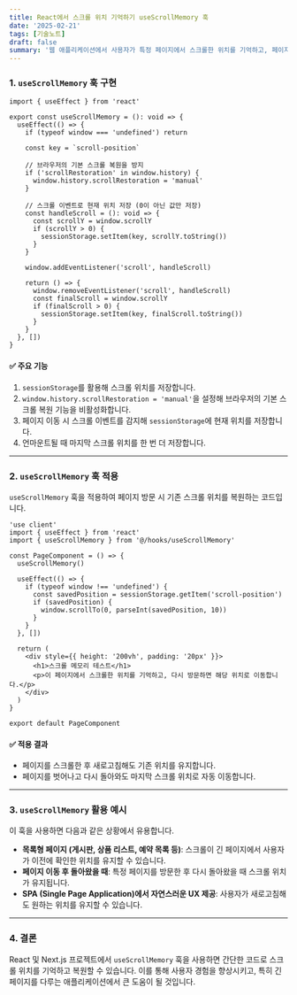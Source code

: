 ```yaml
---
title: React에서 스크롤 위치 기억하기 useScrollMemory 훅
date: '2025-02-21'
tags: [기술노트]
draft: false
summary: '웹 애플리케이션에서 사용자가 특정 페이지에서 스크롤한 위치를 기억하고, 페이지를 다시 방문했을 때 해당 위치로 자동으로 스크롤하는 기능'
---
```


### 1. `useScrollMemory` 훅 구현

```tsx
import { useEffect } from 'react'

export const useScrollMemory = (): void => {
  useEffect(() => {
    if (typeof window === 'undefined') return

    const key = `scroll-position`

    // 브라우저의 기본 스크롤 복원을 방지
    if ('scrollRestoration' in window.history) {
      window.history.scrollRestoration = 'manual'
    }

    // 스크롤 이벤트로 현재 위치 저장 (0이 아닌 값만 저장)
    const handleScroll = (): void => {
      const scrollY = window.scrollY
      if (scrollY > 0) {
        sessionStorage.setItem(key, scrollY.toString())
      }
    }

    window.addEventListener('scroll', handleScroll)

    return () => {
      window.removeEventListener('scroll', handleScroll)
      const finalScroll = window.scrollY
      if (finalScroll > 0) {
        sessionStorage.setItem(key, finalScroll.toString())
      }
    }
  }, [])
}
```

#### ✅ 주요 기능

1. `sessionStorage`를 활용해 스크롤 위치를 저장합니다.
2. `window.history.scrollRestoration = 'manual'`을 설정해 브라우저의 기본 스크롤 복원 기능을 비활성화합니다.
3. 페이지 이동 시 스크롤 이벤트를 감지해 `sessionStorage`에 현재 위치를 저장합니다.
4. 언마운트될 때 마지막 스크롤 위치를 한 번 더 저장합니다.

---

### 2. `useScrollMemory` 훅 적용

`useScrollMemory` 훅을 적용하여 페이지 방문 시 기존 스크롤 위치를 복원하는 코드입니다.

```tsx
'use client'
import { useEffect } from 'react'
import { useScrollMemory } from '@/hooks/useScrollMemory'

const PageComponent = () => {
  useScrollMemory()

  useEffect(() => {
    if (typeof window !== 'undefined') {
      const savedPosition = sessionStorage.getItem('scroll-position')
      if (savedPosition) {
        window.scrollTo(0, parseInt(savedPosition, 10))
      }
    }
  }, [])

  return (
    <div style={{ height: '200vh', padding: '20px' }}>
      <h1>스크롤 메모리 테스트</h1>
      <p>이 페이지에서 스크롤한 위치를 기억하고, 다시 방문하면 해당 위치로 이동합니다.</p>
    </div>
  )
}

export default PageComponent
```

#### ✅ 적용 결과

- 페이지를 스크롤한 후 새로고침해도 기존 위치를 유지합니다.
- 페이지를 벗어나고 다시 돌아와도 마지막 스크롤 위치로 자동 이동합니다.

---

### 3. `useScrollMemory` 활용 예시

이 훅을 사용하면 다음과 같은 상황에서 유용합니다.

- **목록형 페이지 (게시판, 상품 리스트, 예약 목록 등)**: 스크롤이 긴 페이지에서 사용자가 이전에 확인한 위치를 유지할 수 있습니다.
- **페이지 이동 후 돌아왔을 때**: 특정 페이지를 방문한 후 다시 돌아왔을 때 스크롤 위치가 유지됩니다.
- **SPA (Single Page Application)에서 자연스러운 UX 제공**: 사용자가 새로고침해도 원하는 위치를 유지할 수 있습니다.

---

### 4. 결론

React 및 Next.js 프로젝트에서 `useScrollMemory` 훅을 사용하면 간단한 코드로 스크롤 위치를 기억하고 복원할 수 있습니다. 이를 통해 사용자 경험을 향상시키고, 특히 긴 페이지를 다루는 애플리케이션에서 큰 도움이 될 것입니다.
